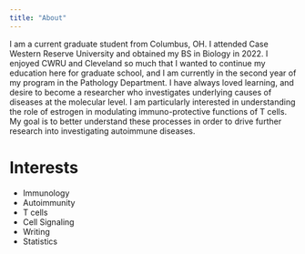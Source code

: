 ```yaml
---
title: "About"
---
```


I am a current graduate student from Columbus, OH. I attended Case Western Reserve University and obtained my BS in Biology in 2022. I enjoyed CWRU and Cleveland so much that I wanted to continue my education here for graduate school, and I am currently in the second year of my program in the Pathology Department. I have always loved learning, and desire to become a researcher who investigates underlying causes of diseases at the molecular level. I am particularly interested in understanding the role of estrogen in modulating immuno-protective functions of T cells. My goal is to better understand these processes in order to drive further research into investigating autoimmune diseases.

# Interests

* Immunology
* Autoimmunity
* T cells
* Cell Signaling
* Writing
* Statistics